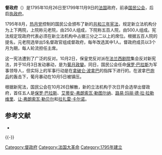 {{Infobox legislature
| name          = 督政府
| native_name   = Directoire
| legislature   = [[法兰西第一共和国|法兰西第一共和国]]
| coa_pic       = Flag of France (1794–1815, 1830–1958).svg
| coa_res       =
| coa_caption   =
| house_type    =
| houses        =
| members       =
| meeting_place =
| established   =
| disbanded     =
| preceded_by   = [[国民公会|国民公会]]
| succeeded_by  = [[执政府|执政府]]
| footnotes     =
}}
{{法国历史}}
'''督政府'''（{{lang-fr|Directoire}}）是1795年10月26日至1799年11月9日的[[法国|法国]]政府，前承[[国民公会|国民公会]]，后启[[执政府|执政府]]。

1795年8月，[[熱月政變|热月党]]控制的国民公会颁布了新的[[共和三年宪法|共和三年宪法]]，规定新立法机构分为上下两院，上院称元老院，由250人组成，下院称五百人院，由500人组成。宪法规定现政府代表必须在新立法机构中占据三分之二以上的席位。根据五百人院的提名，元老院选举出5名督政官组成督政府，每年改选其中1人。督政府成员以3个月为期，每人轮流担任主席。

这一宪法遭到了广泛的反对。10月2日，保皇党反对派在[[法兰西剧院|法兰西剧院]]集会反对新宪法，并于10月3日发动暴动，是为[[葡月政變|葡月政變]]。同日，国民公会任命[[保罗·巴拉斯|保罗·巴拉斯]]为军事领导人，但实际上的军事行动是在[[拿破仑·波拿巴|拿破仑·波拿巴]]的指挥下进行的。在波拿巴[[炮兵|炮兵]]的轰击下，葡月暴动在10月5日被镇压。

根据新宪法，国民公会在10月26日解散，新的立法机构于次日开会选举出督政府，首任五人是[[保罗·巴拉斯|保罗·巴拉斯]]、[[艾蒂安-弗朗索瓦·勒图尔纳|艾蒂安-弗朗索瓦·勒图尔纳]]、[[路易·玛丽·德·拉·拉勒维里|路易·玛丽·德·拉·拉勒维里]]、[[让·弗朗索瓦·勒贝尔|让·弗朗索瓦·勒贝尔]]和[[拉扎雷·卡尔诺|拉扎雷·卡尔诺]]。

== 参考文献 ==
{{Reflist}}
* {{1911}}

{{-}}
{{法国大革命}}
{{法国专题导航}}

[[Category:督政府|Category:督政府]]
[[Category:法国大革命|Category:法国大革命]]
[[Category:1795年建立|Category:1795年建立]]